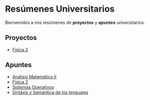 # Resúmenes Universitarios

Bienvenidos a mis resúmenes de **proyectos** y **apuntes** universitarios.

## Proyectos
- [Física 2](proyectos/fisica2/index.html)
<!--- [Materia 2](proyectos/materia2/index.html)-->

## Apuntes
- [Análisis Matemático II](apuntes/am2/index.html)
- [Física 2](apuntes/fisica2/index.html)
- [Sistemas Operativos](apuntes/sop/index.html)
- [Sintáxis y Semántica de los lenguajes](apuntes/ssl/index.html)
